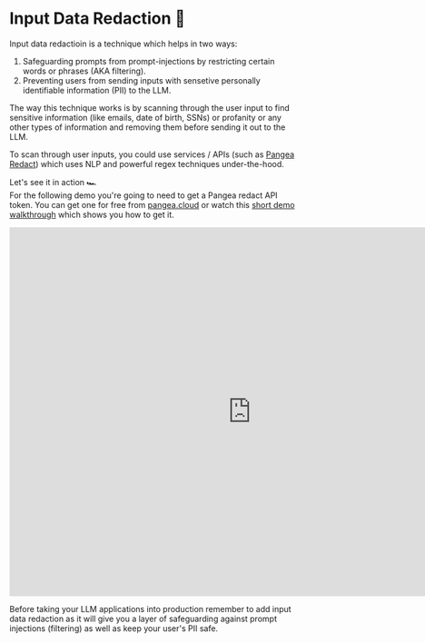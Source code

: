 # Input Data Redaction 🤫

Input data redactioin is a technique which helps in two ways:
1. Safeguarding prompts from prompt-injections by restricting certain words or phrases (AKA filtering).
2. Preventing users from sending inputs with sensetive personally identifiable information (PII) to the LLM.

The way this technique works is by scanning through the user input to find sensitive information (like emails, date of birth, SSNs) or profanity or any other types of information and removing them before sending it out to the LLM.

To scan through user inputs, you could use services / APIs (such as [Pangea Redact](https://console.pangea.cloud/service/redact?utm_source=learnprompting.org&utm_medium=data-redaction-article)) which uses NLP and powerful regex techniques under-the-hood.

Let's see it in action 🏎️ <br/>
For the following demo you're going to need to get a Pangea redact API token. You can get one for free from [pangea.cloud](https://console.pangea.cloud/service/redact) or watch this [short demo walkthrough](https://www.youtube.com/watch?v=LNN5s_6G3Cc) which shows you how to get it.
<iframe
	src="https://snpranav-redact-gpt-prompts.hf.space"
	frameborder="0"
	width="850"
	height="650"
></iframe>

Before taking your LLM applications into production remember to add input data redaction as it will give you a layer of safeguarding against prompt injections (filtering) as well as keep your user's PII safe.